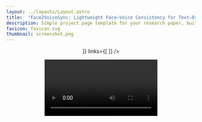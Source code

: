 ```yaml
---
layout: ../layouts/Layout.astro
title:  "Face2VoiceSync: Lightweight Face–Voice Consistency for Text–Driven Talking Face Generation"
description: Simple project page template for your research paper, built with Astro and Tailwind CSS
favicon: favicon.svg
thumbnail: screenshot.png
---
```








<Header
  title={frontmatter.title}
  authors={[
  ]}
  conference="InterSpeech 2025"
  notes={[

  ]}
  links={[
  ]}
  />

<Video source={outside} />

<HighlightedSection>

## Abstract


Recent studies in speech-driven talking face generation achieve promising results, but their reliance on fixed-driven speech limits further applications (e.g., face-voice mismatch). Thus, we extend the task to a more challenging setting: given a face image and text to speak, generating both talking face animation and its corresponding speeches. Accordingly, we propose a novel framework, Face2VoiceSync, with several novel contributions: 1) Voice-Face Alignment, ensuring generated voices match facial appearance; 2) Diversity \& Manipulation, enabling generated voice control over paralinguistic features space; 3) Efficient Training, using a lightweight VAE to bridge visual and audio large-pretrained models, with significantly fewer trainable parameters than existing methods; 4) New Evaluation Metric, fairly assessing the diversity and identity consistency. Experiments show Face2VoiceSync achieves both visual and audio state-of-the-art performances on a single 40GB GPU.
</HighlightedSection>

## Figures
<Figure
    caption="A framework comparison between Face2VoiceSync and other existing methods."
  >
    <Image source={myImage} altText="Diagram of the transformer deep learning architecture." />
</Figure>

## Talking face generation results

Use the two columns component to display two columns of content. In this example, the first column contains a figure with a YouTube video and the second column contains a figure with a custom [React](https://react.dev/) component. By default, they display side by side, but if the screen is narrow enough (for example, on mobile), they're arranged vertically.



<table  class="table-fixed w-full border-collapse">
    <tbody>
        {/* 表格标题行 */}
        <tr>
            <th class="border p-2">original</th>
            <th class="border p-2">Hallo</th>
            <th class="border p-2">SadTalker</th>
            <th class="border p-2">Face2VoiceSync</th>
        </tr>

        {/* 第一行: 4 个本地视频 (第一个视频跨两行) */}
        <tr>
            {/* (R1, C1): 第一列视频，跨两行 */}
            <td class="border p-2" rowspan="2">
                <div class="aspect-w-16 aspect-h-9">
                    <Video source={video2} class="w-full h-full object-cover" controls />
                </div>
            </td>

            {/* 其他三列视频 */}
            <td class="border p-2">
                <div class="aspect-w-16 aspect-h-9">
                    <Video source={video2} class="w-full h-full object-cover" controls />
                </div>
            </td>
            <td class="border p-2">
                <div class="aspect-w-16 aspect-h-9">
                    <Video source={video2} class="w-full h-full object-cover" controls />
                </div>
            </td>
            <td class="border p-2">
                <div class="aspect-w-16 aspect-h-9">
                    <Video source={video2} class="w-full h-full object-cover" controls />
                </div>
            </td>
        </tr>

        {/* 第二行: 音频播放器和文本描述 */}
          <tr>
              <td class="border p-2" colspan="2">
                  <Audio 
                      source={audio1} 
                  />
              </td>

              <td class="border p-2" colspan="2">
                  <p>This is a description or additional information...</p>
              </td>
          </tr>
    </tbody>
</table>


<table  class="table-fixed w-full border-collapse">
    <tbody>
        {/* 表格标题行 */}
        <tr>
            <th class="border p-2">original</th>
            <th class="border p-2">Hallo</th>
            <th class="border p-2">SadTalker</th>
            <th class="border p-2">Face2VoiceSync</th>
        </tr>

        {/* 第一行: 4 个本地视频 (第一个视频跨两行) */}
        <tr>
            {/* (R1, C1): 第一列视频，跨两行 */}
            <td class="border p-2" rowspan="2">
                <div class="aspect-w-16 aspect-h-9">
                    <Video source={video2} class="w-full h-full object-cover" controls />
                </div>
            </td>

            {/* 其他三列视频 */}
            <td class="border p-2">
                <div class="aspect-w-16 aspect-h-9">
                    <Video source={video2} class="w-full h-full object-cover" controls />
                </div>
            </td>
            <td class="border p-2">
                <div class="aspect-w-16 aspect-h-9">
                    <Video source={video2} class="w-full h-full object-cover" controls />
                </div>
            </td>
            <td class="border p-2">
                <div class="aspect-w-16 aspect-h-9">
                    <Video source={video2} class="w-full h-full object-cover" controls />
                </div>
            </td>
        </tr>

        {/* 第二行: 音频播放器和文本描述 */}
          <tr>
              <td class="border p-2" colspan="2">
                  <Audio 
                      source={audio1} 
                  />
              </td>

              <td class="border p-2" colspan="2">
                  <p>This is a description or additional information...</p>
              </td>
          </tr>
    </tbody>
</table>




## Heading levels

Use headings to divide your content into sections.

### Heading 3

Go down a level to heading 3...

#### Heading 4

...and down again to heading 4.

## LaTeX

You can also add LaTeX formulas, rendered during the build process using [KaTeX](https://katex.org/) so they're quick to load for visitors of your project page. You can write them inline, like this: <LaTeX inline formula="a^2 + b^2 = c^2" />. Or, you can write them as a block:

<LaTeX formula="\int_a^b f(x) dx" />

## Tables

You can add simple tables using [GitHub Flavored Markdown syntax](https://docs.github.com/en/get-started/writing-on-github/working-with-advanced-formatting/organizing-information-with-tables):

| Model | Accuracy | F1 score | Training time (hours) |
| :--- | :---: | :---: | :---: |
| BERT-base | 0.89 | 0.87 | 4.5 |
| RoBERTa-large | 0.92 | 0.91 | 7.2 |
| DistilBERT | 0.86 | 0.84 | 2.1 |
| XLNet | 0.90 | 0.89 | 6.8 |

## BibTeX citation

```bibtex
@misc{roman2024academic,
  author = "{Roman Hauksson}",
  title = "Academic Project Page Template",
  year = "2024",
  howpublished = "\url{https://research-template.roman.technology}",
}
```